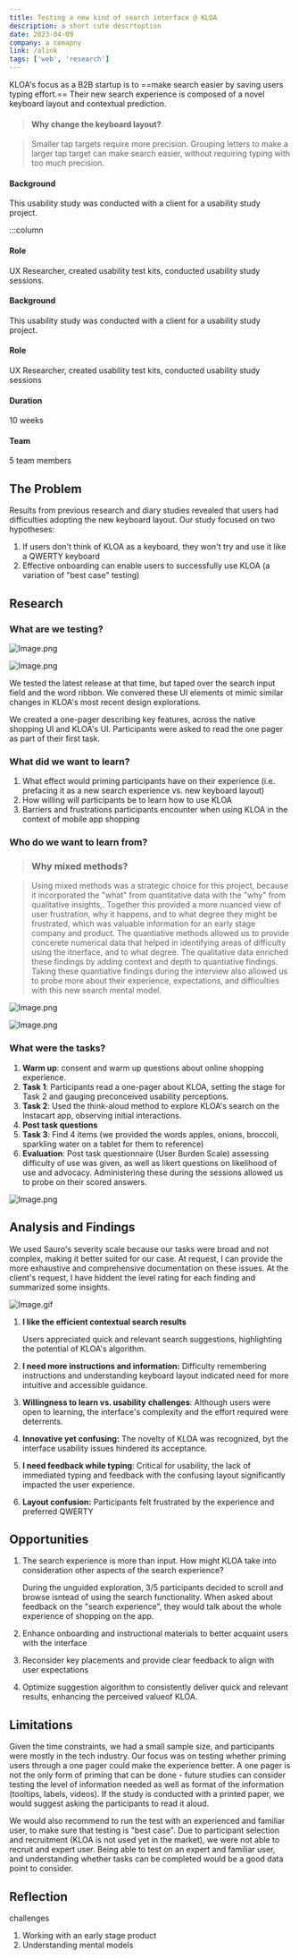 ```yaml
---
title: Testing a new kind of search interface @ KLOA
description: a short cute descrtoption
date: 2023-04-09
company: a comapny
link: /alink
tags: ['web', 'research']
---
```



KLOA's focus as a B2B startup is to ==make search easier by saving users typing effort.==
Their new search experience is composed of a novel keyboard layout and contextual
prediction.

> #### Why change the keyboard layout?

> Smaller tap targets require more precision. Grouping letters to make a larger tap target can make search easier, without requiring typing with too much precision.

#### Background

This usability study was conducted with a client for a usability study project.

:::column

#### Role

UX Researcher, created usability test kits, conducted usability study sessions.

#### Background

This usability study was conducted with a client for a usability study project.

#### Role

UX Researcher, created usability test kits, conducted usability study sessions

#### Duration

10 weeks

#### Team

5 team members

## The Problem

Results from previous research and diary studies revealed that users had difficulties adopting the new keyboard layout. Our study focused on two hypotheses:

1. If users don't think of KLOA as a keyboard, they won't try and use it like a QWERTY keyboard
2. Effective onboarding can enable users to successfully use KLOA (a variation of "best case" testing)

## Research

### What are we testing?

![Image.png](/images/Image.png)

![Image.png](/images//Image2.png)

We tested the latest release at that time, but taped over the search input field and the word ribbon. We convered these UI elements ot mimic similar changes in KLOA's most recent design explorations.

We created a one-pager describing key features, across the native shopping UI and KLOA's UI. Participants were asked to read the one pager as part of their first task.

### What did we want to learn?

1. What effect would priming participants have on their experience (i.e. prefacing it as a new search experience vs. new keyboard layout)
2. How willing will participants be to learn how to use KLOA
3. Barriers and frustrations participants encounter when using KLOA in the context of mobile app shopping

### Who do we want to learn from?

> ### Why mixed methods?

> Using mixed methods was a strategic choice for this project, because it incorporated the "what" from quantitative data with the "why" from qualitative insights,. Together this provided a more nuanced view of user frustration, why it happens, and to what degree they might be frustrated, which was valuable information for an early stage company and product. The quantiative methods allowed us to provide concerete numerical data that helped in identifying areas of difficulty using the itnerface, and to what degree. The qualitative data enriched these findings by adding context and depth to quantiative findings. Taking these quantiative findings during the interview also allowed us to probe more about their experience, expectations, and difficulties with this new search mental model.

![Image.png](/images/Image3.png)

![Image.png](/images/Image4.png)

### What were the tasks?

1. **Warm up**: consent and warm up questions about online shopping experience.
2. **Task 1**: Participants read a one-pager about KLOA, setting the stage for Task 2 and gauging preconceived usability perceptions.
3. **Task 2**: Used the think-aloud method to explore KLOA's search on the Instacart app, observing initial interactions.
4. **Post task questions**
5. **Task 3**: Find 4 items (we provided the words apples, onions, broccoli, sparkling water on a tablet for them to reference)
6. **Evaluation**: Post task questionnaire (User Burden Scale) assessing difficulty of use was given, as well as likert questions on likelihood of use and advocacy. Administering these during the sessions allowed us to probe on their scored answers.

![Image.png](/images/Image5.png)

## Analysis and Findings

We used Sauro's severity scale because our tasks were broad and not complex, making it better suited for our case. At request, I can provide the more exhaustive and comprehensive documentation on these issues. At the client's request, I have hiddent the level rating for each finding and summarized some insights.

![Image.gif](/images/Image.gif)

1. **I like the efficient contextual search results**

   Users appreciated quick and relevant search suggestions, highlighting the potential of KLOA's algorithm.

1. **I need more instructions and information:** Difficulty remembering instructions and understanding keyboard layout indicated need for more intuitive and accessible guidance.
1. **Willingness to learn vs. usability** **challenges**:
   Although users were open to learning, the interface's complexity and the effort required were deterrents.
1. **Innovative yet confusing:** The novelty of KLOA was recognized, byt the interface usability issues hindered its acceptance.
1. **I need feedback while typing**:
   Critical for usability, the lack of immediated typing and feedback with the confusing layout significantly impacted the user experience.
1. **Layout confusion:** Participants felt frustrated by the experience and preferred QWERTY

## Opportunities

1. The search experience is more than input. How might KLOA take into consideration other aspects of the search experience?

   During the unguided exploration, 3/5 participants decided to scroll and browse isntead of using the search functionality. When asked about feedback on the "search experience", they would talk about the whole experience of shopping on the app.

1. Enhance onboarding and instructional materials to better acquaint users with the interface
1. Reconsider key placements and provide clear feedback to align with user expectations
1. Optimize suggestion algorithm to consistently deliver quick and relevant results, enhancing the perceived valueof KLOA.

## Limitations

Given the time constraints, we had a small sample size, and participants were mostly in the tech industry. Our focus was on testing whether priming users through a one pager could make the experience better. A one pager is not the only form of priming that can be done - future studies can consider testing the level of information needed as well as format of the information (tooltips, labels, videos). If the study is conducted with a printed paper, we would suggest asking the participants to read it aloud.

We would also recommend to run the test with an experienced and familiar user, to make sure that testing is "best case". Due to participant selection and recruitment (KLOA is not used yet in the market), we were not able to recruit and expert user. Being able to test on an expert and familiar user, and understanding whether tasks can be completed would be a good data point to consider.

## Reflection

challenges

1. Working with an early stage product
2. Understanding mental models
